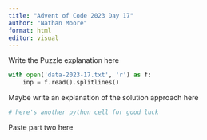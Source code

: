 ```yaml
---
title: "Advent of Code 2023 Day 17"
author: "Nathan Moore"
format: html
editor: visual
---
```


Write the Puzzle explanation here

```python

with open('data-2023-17.txt', 'r') as f:
    inp = f.read().splitlines()

```

Maybe write an explanation of the solution approach here

```python
# here's another python cell for good luck

```

Paste part two here
